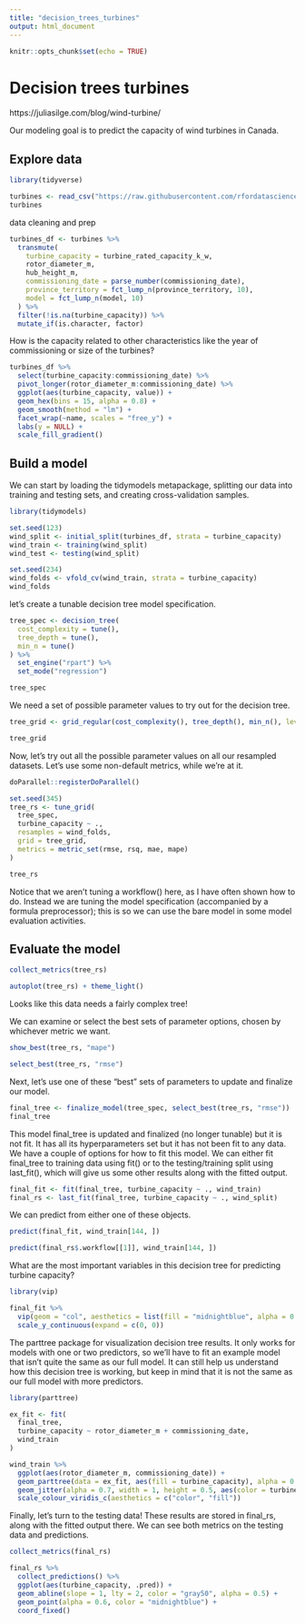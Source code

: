 ```yaml
---
title: "decision_trees_turbines"
output: html_document
---
```


```r
knitr::opts_chunk$set(echo = TRUE)
```

# Decision trees turbines

https://juliasilge.com/blog/wind-turbine/

Our modeling goal is to predict the capacity of wind turbines in Canada.

## Explore data

```r
library(tidyverse)

turbines <- read_csv("https://raw.githubusercontent.com/rfordatascience/tidytuesday/master/data/2020/2020-10-27/wind-turbine.csv")
turbines
```

data cleaning and prep

```r
turbines_df <- turbines %>%
  transmute(
    turbine_capacity = turbine_rated_capacity_k_w,
    rotor_diameter_m,
    hub_height_m,
    commissioning_date = parse_number(commissioning_date),
    province_territory = fct_lump_n(province_territory, 10),
    model = fct_lump_n(model, 10)
  ) %>%
  filter(!is.na(turbine_capacity)) %>%
  mutate_if(is.character, factor)
```


How is the capacity related to other characteristics like the year of commissioning or size of the turbines?


```r
turbines_df %>%
  select(turbine_capacity:commissioning_date) %>%
  pivot_longer(rotor_diameter_m:commissioning_date) %>%
  ggplot(aes(turbine_capacity, value)) +
  geom_hex(bins = 15, alpha = 0.8) +
  geom_smooth(method = "lm") +
  facet_wrap(~name, scales = "free_y") +
  labs(y = NULL) +
  scale_fill_gradient()
```

## Build a model

We can start by loading the tidymodels metapackage, splitting our data into training and testing sets, and creating cross-validation samples.

```r
library(tidymodels)

set.seed(123)
wind_split <- initial_split(turbines_df, strata = turbine_capacity)
wind_train <- training(wind_split)
wind_test <- testing(wind_split)

set.seed(234)
wind_folds <- vfold_cv(wind_train, strata = turbine_capacity)
wind_folds
```

let’s create a tunable decision tree model specification.


```r
tree_spec <- decision_tree(
  cost_complexity = tune(),
  tree_depth = tune(),
  min_n = tune()
) %>%
  set_engine("rpart") %>%
  set_mode("regression")

tree_spec
```

We need a set of possible parameter values to try out for the decision tree.

```r
tree_grid <- grid_regular(cost_complexity(), tree_depth(), min_n(), levels = 4)

tree_grid
```

Now, let’s try out all the possible parameter values on all our resampled datasets. Let’s use some non-default metrics, while we’re at it.


```r
doParallel::registerDoParallel()

set.seed(345)
tree_rs <- tune_grid(
  tree_spec,
  turbine_capacity ~ .,
  resamples = wind_folds,
  grid = tree_grid,
  metrics = metric_set(rmse, rsq, mae, mape)
)

tree_rs
```

Notice that we aren’t tuning a workflow() here, as I have often shown how to do. Instead we are tuning the model specification (accompanied by a formula preprocessor); this is so we can use the bare model in some model evaluation activities.


## Evaluate the model

```r
collect_metrics(tree_rs)
```

```r
autoplot(tree_rs) + theme_light()
```

Looks like this data needs a fairly complex tree!

We can examine or select the best sets of parameter options, chosen by whichever metric we want.


```r
show_best(tree_rs, "mape")
```

```r
select_best(tree_rs, "rmse")
```
Next, let’s use one of these “best” sets of parameters to update and finalize our model.

```r
final_tree <- finalize_model(tree_spec, select_best(tree_rs, "rmse"))
final_tree
```

This model final_tree is updated and finalized (no longer tunable) but it is not fit. It has all its hyperparameters set but it has not been fit to any data. We have a couple of options for how to fit this model. We can either fit final_tree to training data using fit() or to the testing/training split using last_fit(), which will give us some other results along with the fitted output.


```r
final_fit <- fit(final_tree, turbine_capacity ~ ., wind_train)
final_rs <- last_fit(final_tree, turbine_capacity ~ ., wind_split)
```

We can predict from either one of these objects.

```r
predict(final_fit, wind_train[144, ])
```
```r
predict(final_rs$.workflow[[1]], wind_train[144, ])
```

What are the most important variables in this decision tree for predicting turbine capacity?

```r
library(vip)

final_fit %>%
  vip(geom = "col", aesthetics = list(fill = "midnightblue", alpha = 0.8)) +
  scale_y_continuous(expand = c(0, 0))
```


 The parttree package for visualization decision tree results. It only works for models with one or two predictors, so we’ll have to fit an example model that isn’t quite the same as our full model. It can still help us understand how this decision tree is working, but keep in mind that it is not the same as our full model with more predictors.

```r
library(parttree)

ex_fit <- fit(
  final_tree,
  turbine_capacity ~ rotor_diameter_m + commissioning_date,
  wind_train
)

wind_train %>%
  ggplot(aes(rotor_diameter_m, commissioning_date)) +
  geom_parttree(data = ex_fit, aes(fill = turbine_capacity), alpha = 0.3) +
  geom_jitter(alpha = 0.7, width = 1, height = 0.5, aes(color = turbine_capacity)) +
  scale_colour_viridis_c(aesthetics = c("color", "fill"))
```

Finally, let’s turn to the testing data! These results are stored in final_rs, along with the fitted output there. We can see both metrics on the testing data and predictions.


```r
collect_metrics(final_rs)
```

```r
final_rs %>%
  collect_predictions() %>%
  ggplot(aes(turbine_capacity, .pred)) +
  geom_abline(slope = 1, lty = 2, color = "gray50", alpha = 0.5) +
  geom_point(alpha = 0.6, color = "midnightblue") +
  coord_fixed()
```














